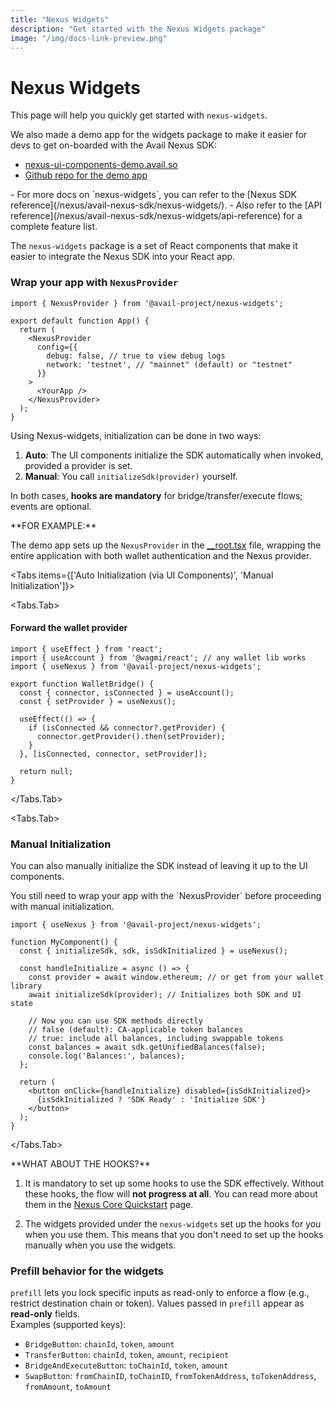 ```yaml
---
title: "Nexus Widgets"
description: "Get started with the Nexus Widgets package"
image: "/img/docs-link-preview.png"
---
```



# Nexus Widgets

This page will help you quickly get started with `nexus-widgets`.

<Callout type="info">
We also made a demo app for the widgets package to make it easier for devs to get on-boarded with the Avail Nexus SDK:

- [nexus-ui-components-demo.avail.so](https://nexus-ui-components-demo.avail.so/)
- [Github repo for the demo app](https://github.com/availproject/nexus-ui-components-demo)
</Callout>

<Callout type="info">
- For more docs on `nexus-widgets`, you can refer to the [Nexus SDK reference](/nexus/avail-nexus-sdk/nexus-widgets/).
- Also refer to the [API reference](/nexus/avail-nexus-sdk/nexus-widgets/api-reference) for a complete feature list.
</Callout>

The `nexus-widgets` package is a set of React components that make it easier to integrate the Nexus SDK into your React app.

<Steps>

### Wrap your app with `NexusProvider`

```tsx showLineNumbers filename="root-of-your-app.tsx"
import { NexusProvider } from '@avail-project/nexus-widgets';

export default function App() {
  return (
    <NexusProvider
      config={{
        debug: false, // true to view debug logs
        network: 'testnet', // "mainnet" (default) or "testnet"
      }}
    >
      <YourApp />
    </NexusProvider>
  );
}
```
<Callout type="info">
Using Nexus-widgets, initialization can be done in two ways:

1) **Auto**: The UI components initialize the SDK automatically when invoked, provided a provider is set. 
2) **Manual**: You call `initializeSdk(provider)` yourself.

In both cases, **hooks are mandatory** for bridge/transfer/execute flows; events are optional.
</Callout>

<Callout type="info">
**FOR EXAMPLE:**<br/>

The demo app sets up the `NexusProvider` in the [__root.tsx](https://github.com/availproject/nexus-ui-components-demo/blob/main/src/routes/__root.tsx#L50) file, 
wrapping the entire application with both wallet authentication and the Nexus provider.
</Callout>

<Tabs items={['Auto Initialization (via UI Components)', 'Manual Initialization']}>

<Tabs.Tab>

#### Forward the wallet provider

```tsx showLineNumbers filename="wallet-provider.tsx"
import { useEffect } from 'react';
import { useAccount } from '@wagmi/react'; // any wallet lib works
import { useNexus } from '@avail-project/nexus-widgets';

export function WalletBridge() {
  const { connector, isConnected } = useAccount();
  const { setProvider } = useNexus();

  useEffect(() => {
    if (isConnected && connector?.getProvider) {
      connector.getProvider().then(setProvider);
    }
  }, [isConnected, connector, setProvider]);

  return null;
}
```

</Tabs.Tab>

<Tabs.Tab>

### Manual Initialization

You can also manually initialize the SDK instead of leaving it up to the UI components.

<Callout>
You still need to wrap your app with the `NexusProvider` before proceeding with manual initialization.
</Callout>

```tsx showLineNumbers filename="App.tsx"
import { useNexus } from '@avail-project/nexus-widgets';

function MyComponent() {
  const { initializeSdk, sdk, isSdkInitialized } = useNexus();

  const handleInitialize = async () => {
    const provider = await window.ethereum; // or get from your wallet library
    await initializeSdk(provider); // Initializes both SDK and UI state

    // Now you can use SDK methods directly
    // false (default): CA-applicable token balances
    // true: include all balances, including swappable tokens
    const balances = await sdk.getUnifiedBalances(false);
    console.log('Balances:', balances);
  };

  return (
    <button onClick={handleInitialize} disabled={isSdkInitialized}>
      {isSdkInitialized ? 'SDK Ready' : 'Initialize SDK'}
    </button>
  );
}
```

</Tabs.Tab>

</Tabs>

<Callout>
**WHAT ABOUT THE HOOKS?**<br/>

1. It is mandatory to set up some hooks to use the SDK effectively. Without these hooks, the flow will **not progress at all**.
You can read more about them in the [Nexus Core Quickstart](/nexus/nexus-quickstart/nexus-core) page.

2. The widgets provided under the `nexus-widgets` set up the hooks for you when you use them.
This means that you don't need to set up the hooks manually when you use the widgets.
</Callout>

</Steps>

### Prefill behavior for the widgets

`prefill` lets you lock specific inputs as read-only to enforce a flow (e.g., restrict destination chain or token). Values passed in `prefill` appear as **read-only** fields.  
Examples (supported keys):
- `BridgeButton`: `chainId`, `token`, `amount`
- `TransferButton`: `chainId`, `token`, `amount`, `recipient`
- `BridgeAndExecuteButton`: `toChainId`, `token`, `amount`
- `SwapButton`: `fromChainID`, `toChainID`, `fromTokenAddress`, `toTokenAddress`, `fromAmount`, `toAmount`
